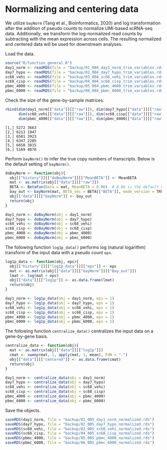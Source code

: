# Normalizing and centering data {#normalization}
We utilize `bayNorm` (Tang et al., Bioinformatics, 2020) and log transformation
after the addition of pseudo counts to normalize UMI-based scRNA-seq data.
Additionally, we transform the log-normalized read counts by subtracting with
the mean expression across cells.
The resulting normalized and centered data will be used for downstream
analyses.

Load the data.
```r
source("R/function_general.R")
day1_norm <- readRDS(file = "backup/01_004_day1_norm_trim_variables.rds")
day7_hypo <- readRDS(file = "backup/02_004_day7_hypo_trim_variables.rds")
sc68_vehi <- readRDS(file = "backup/03_004_sc68_vehi_trim_variables.rds")
sc68_cisp <- readRDS(file = "backup/04_004_sc68_cisp_trim_variables.rds")
pbmc_4000 <- readRDS(file = "backup/05_004_pbmc_4000_trim_variables.rds")
pbmc_6000 <- readRDS(file = "backup/06_004_pbmc_6000_trim_variables.rds")
```

Check the size of the gene-by-sample matrices.
```r
rbind(dim(day1_norm[["data"]][["raw"]]), dim(day7_hypo[["data"]][["raw"]]),
      dim(sc68_vehi[["data"]][["raw"]]), dim(sc68_cisp[["data"]][["raw"]]),
      dim(pbmc_4000[["data"]][["raw"]]), dim(pbmc_6000[["data"]][["raw"]]))
```

```
[1,] 5272 3663
[2,] 6213 1947
[3,] 6581 3923
[4,] 6347 2285
[5,] 6658 3815
[6,] 5169 4878
```

Perform `bayNorm()` to infer the true copy numbers of transcripts.
Below is the default setting of `bayNorm()`.
```r
doBayNorm <- function(obj){
  obj[["history"]][["doBayNorm"]][["MeanBETA"]] <- MeanBETA
  mat <- as.matrix(obj[["data"]][["raw"]])
  BETA <- BetaFun(Data = mat, MeanBETA = 0.06)  # 0.06 is the default value
  bay_out <- bayNorm(mat, BETA_vec = BETA[["BETA"]], mode_version = TRUE)
  obj[["data"]][["bayNorm"]] <- bay_out
  return(obj)
}

day1_norm <- doBayNorm(obj = day1_norm)
day7_hypo <- doBayNorm(obj = day7_hypo)
sc68_vehi <- doBayNorm(obj = sc68_vehi)
sc68_cisp <- doBayNorm(obj = sc68_cisp)
pbmc_4000 <- doBayNorm(obj = pbmc_4000)
pbmc_6000 <- doBayNorm(obj = pbmc_6000)
```

The following function `log1p_data()` performs log (natural logarithm)
transform of the input data with a pseudo count `eps`.
```r
log1p_data <- function(obj, eps){
  obj[["history"]][["log1p_data"]][["eps"]] <- eps
  mat <- as.matrix(obj[["data"]][["bayNorm"]][["Bay_out"]])
  lmat <- log(mat + eps)
  obj[["data"]][["log1p"]] <- as.data.frame(lmat)
  return(obj)
}

day1_norm <- log1p_data(obj = day1_norm, eps = 1)
day7_hypo <- log1p_data(obj = day7_hypo, eps = 1)
sc68_vehi <- log1p_data(obj = sc68_vehi, eps = 1)
sc68_cisp <- log1p_data(obj = sc68_cisp, eps = 1)
pbmc_4000 <- log1p_data(obj = pbmc_4000, eps = 1)
pbmc_6000 <- log1p_data(obj = pbmc_6000, eps = 1)
```

The following function `centralize_data()` centralizes the input data on a
gene-by-gene basis.
```r
centralize_data <- function(obj){
  mat <- as.matrix(obj[["data"]][["log1p"]])
  cmat <- sweep(mat, 1, apply(mat, 1, mean), FUN = "-")
  obj[["data"]][["centered"]] <- as.data.frame(cmat)
  return(obj)
}

day1_norm <- centralize_data(obj = day1_norm)
day7_hypo <- centralize_data(obj = day7_hypo)
sc68_vehi <- centralize_data(obj = sc68_vehi)
sc68_cisp <- centralize_data(obj = sc68_cisp)
pbmc_4000 <- centralize_data(obj = pbmc_4000)
pbmc_6000 <- centralize_data(obj = pbmc_6000)
```

Save the objects.
```r
saveRDS(day1_norm, file = "backup/01_005_day1_norm_normalized.rds")
saveRDS(day7_hypo, file = "backup/02_005_day7_hypo_normalized.rds")
saveRDS(sc68_vehi, file = "backup/03_005_sc68_vehi_normalized.rds")
saveRDS(sc68_cisp, file = "backup/04_005_sc68_cisp_normalized.rds")
saveRDS(pbmc_4000, file = "backup/05_005_pbmc_4000_normalized.rds")
saveRDS(pbmc_6000, file = "backup/06_005_pbmc_6000_normalized.rds")
```
